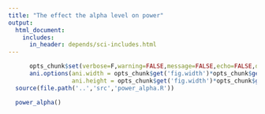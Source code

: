 ```yaml
---
title: "The effect the alpha level on power"
output:  
  html_document:
    includes:
      in_header: depends/sci-includes.html
---
```


```r
      opts_chunk$set(verbose=F,warning=FALSE,message=FALSE,echo=FALSE,dpi=96,fig.width=5.5,fig.height=2.8)
      ani.options(ani.width = opts_chunk$get('fig.width')*opts_chunk$get('dpi'),
                  ani.height = opts_chunk$get('fig.width')*opts_chunk$get('dpi'))
  source(file.path('..','src','power_alpha.R'))  
```

```r
  power_alpha()
```
